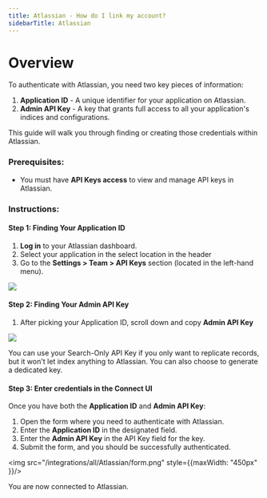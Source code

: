 ```yaml
---
title: Atlassian - How do I link my account?
sidebarTitle: Atlassian
---
```



# Overview

To authenticate with Atlassian, you need two key pieces of information:
1. **Application ID** - A unique identifier for your application on Atlassian.
2. **Admin API Key** - A key that grants full access to all your application's indices and configurations.

This guide will walk you through finding or creating those credentials within Atlassian.

### Prerequisites:

- You must have **API Keys access** to view and manage API keys in Atlassian.

### Instructions:

#### Step 1: Finding Your Application ID
1. **Log in** to your Atlassian dashboard.
2. Select your application in the select location in the header
3. Go to the **Settings > Team > API Keys** section (located in the left-hand menu).

<img src="/integrations/all/Atlassian/app_id.png" />


#### Step 2: Finding Your Admin API Key

1. After picking your Application ID, scroll down and copy **Admin API Key**

<img src="/integrations/all/Atlassian/api_key.png" />

<Tip>You can use your Search-Only API Key if you only want to replicate records, but it won't let index anything to Atlassian. You can also choose to generate a dedicated key.</Tip>

#### Step 3: Enter credentials in the Connect UI

Once you have both the **Application ID** and **Admin API Key**:
1. Open the form where you need to authenticate with Atlassian.
2. Enter the **Application ID** in the designated field.
3. Enter the **Admin API Key** in the API Key field for the key.
4. Submit the form, and you should be successfully authenticated.


<img src="/integrations/all/Atlassian/form.png" style={{maxWidth: "450px" }}/>

You are now connected to Atlassian.
